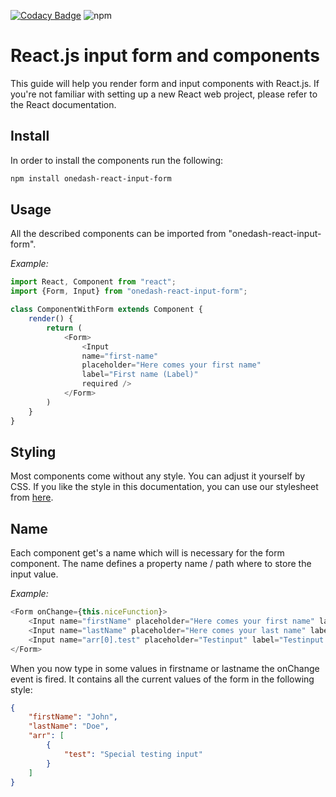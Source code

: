 
<Meta title="Overview/Getting Started" />

[![Codacy Badge](https://api.codacy.com/project/badge/Grade/1607212d45ce4d239c4f3dfa68b94709)](https://app.codacy.com/gh/OneDash-DE/onedash-react-input-form?utm_source=github.com&utm_medium=referral&utm_content=OneDash-DE/onedash-react-input-form&utm_campaign=Badge_Grade)
![npm](https://img.shields.io/npm/dw/onedash-react-input-form)

# React.js input form and components

This guide will help you render form and input components with React.js.
If you're not familiar with setting up a new React web project, please refer to the React documentation.

## Install

In order to install the components run the following:

```bash
npm install onedash-react-input-form
```

## Usage

All the described components can be imported from "onedash-react-input-form".

_Example:_

```javascript
import React, Component from "react";
import {Form, Input} from "onedash-react-input-form";

class ComponentWithForm extends Component {
	render() {
		return (
			<Form>
				<Input
				name="first-name"
				placeholder="Here comes your first name"
				label="First name (Label)"
				required />
			</Form>
		)
	}
}
```

## Styling

Most components come without any style. You can adjust it yourself by CSS. If you like the style in this documentation, you can use our stylesheet from [here](https://github.com/OneDash-DE/onedash-react-input-form/blob/master/src/components/stories/input.sass).

## Name

Each component get's a name which will is necessary for the form component. The name defines a property name / path where to store the input value.

_Example:_

```javascript
<Form onChange={this.niceFunction}>
	<Input name="firstName" placeholder="Here comes your first name" label="First name (Label)" required />
	<Input name="lastName" placeholder="Here comes your last name" label="Last name (Label)" required />
	<Input name="arr[0].test" placeholder="Testinput" label="Testinput (Label)" required />
</Form>
```

When you now type in some values in firstname or lastname the onChange event is fired. It contains all the current values of the form in the following style:

```json
{
	"firstName": "John",
	"lastName": "Doe",
	"arr": [
		{
			"test": "Special testing input"
		}
	]
}
```
